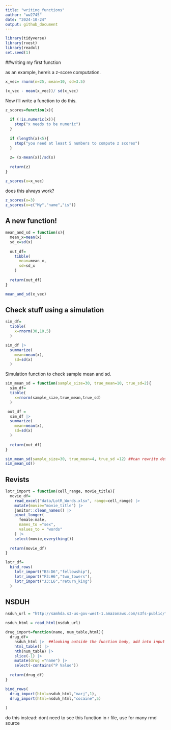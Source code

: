 ```yaml
---
title: "writing_functions"
author: "ww2745"
date: "2024-10-24"
output: github_document
---
```

```r
library(tidyverse)
library(rvest)
library(readxl)
set.seed(1)

```


##writing my first function

as an example, here's a z-score computation.

```r
x_vec= rnorm(n=25, mean=10, sd=3.5)

(x_vec - mean(x_vec))/ sd(x_vec)
```

Now i'll write a function to do this.
```r
z_scores=function(x){
  
  if (!is.numeric(x)){
    stop("x needs to be numeric")
  }
  
  if (length(x)<5){
    stop("you need at least 5 numbers to compute z scores")
  }
  
  z= (x-mean(x))/sd(x)
  
  return(z)
}

z_scores(x=x_vec)
```

does this always work?
```r
z_scores(x=3)
z_scores(x=c("My","name","is"))
```

## A new function!

```r
mean_and_sd = function(x){
  mean_x=mean(x)
  sd_x=sd(x)
  
  out_df=
    tibble(
      mean=mean_x,
      sd=sd_x
    )
  
  return(out_df)
}

mean_and_sd(x_vec)
```

## Check stuff using a simulation

```r
sim_df=
  tibble(
    x=rnorm(30,10,5)
  )

sim_df |> 
  summarize(
    mean=mean(x),
    sd=sd(x)
  )
```

Simulation function to check sample mean and sd.

```r
sim_mean_sd = function(sample_size=30, true_mean=10, true_sd=2){
  sim_df=
  tibble(
    x=rnorm(sample_size,true_mean,true_sd)
  )

 out_df =
  sim_df |> 
  summarize(
    mean=mean(x),
    sd=sd(x)
  )
  
  return(out_df)
}

sim_mean_sd(sample_size=30, true_mean=4, true_sd =12) ##can rewrite default num
sim_mean_sd()
```

## Revists
```r
lotr_import = function(cell_range, movie_title){
  movie_df=
    read_excel("data/LotR_Words.xlsx", range=cell_range) |> 
    mutate(movie="movie_title") |> 
    janitor::clean_names() |> 
    pivot_longer(
      female:male,
      names_to ="sex",
      values_to = "words"
    ) |> 
    select(movie,everything())
  
  return(movie_df)
}

lotr_df=
  bind_rows(
    lotr_import("B3:D6","fellowship"),
    lotr_import("F3:H6","two_towers"),
    lotr_import("J3:L6","return_king")
  )
```


## NSDUH
```r
nsduh_url = "http://samhda.s3-us-gov-west-1.amazonaws.com/s3fs-public/field-uploads/2k15StateFiles/NSDUHsaeShortTermCHG2015.htm" ##put outside the function because each time the function would download from html

nsduh_html = read_html(nsduh_url)

drug_import=function(name, num_table,html){
  drug_df=
    nsduh_html |>  ##looking outside the function body, add into input
    html_table() |> 
    nth(num_table) |> 
    slice(-1) |> 
    mutate(drug ="name") |> 
    select(-contains("P Value"))
  
  return(drug_df)
}

bind_rows(
  drug_import(html=nsduh_html,"marj",1),
  drug_import(html=nsduh_html,"cocaine",5)
  
)

```

do this instead:
dont need to see this function in r file,
use for many rmd
source